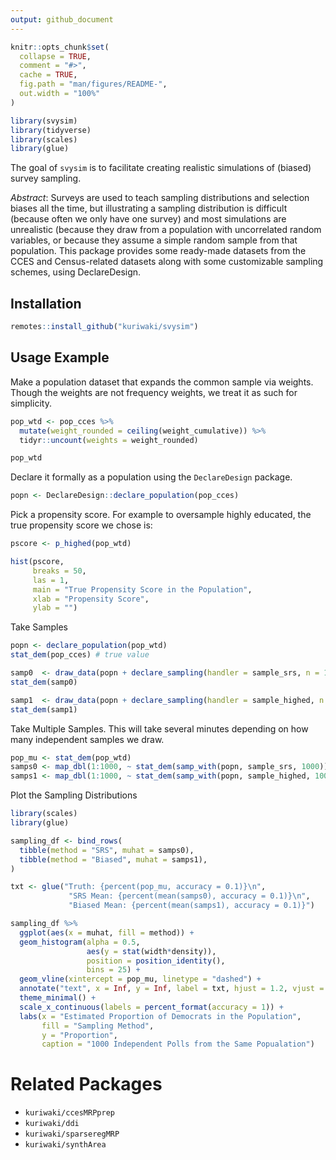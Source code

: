```yaml
---
output: github_document
---
```


<!-- README.md is generated from README.Rmd. Please edit that file -->

```r
knitr::opts_chunk$set(
  collapse = TRUE,
  comment = "#>",
  cache = TRUE,
  fig.path = "man/figures/README-",
  out.width = "100%"
)

library(svysim)
library(tidyverse)
library(scales)
library(glue)
```

The goal of `svysim` is to facilitate creating realistic simulations of (biased) survey sampling.



_Abstract_: Surveys are used to teach sampling distributions and selection biases
   all the time, but illustrating a sampling distribution is difficult (because often
   we only have one survey) and most simulations are unrealistic (because they draw from
   a population with uncorrelated random variables, or because they assume a simple
   random sample from that population. This package 
   provides some ready-made datasets from the CCES and Census-related datasets
   along with some customizable sampling schemes, using DeclareDesign. 
   


## Installation

```r
remotes::install_github("kuriwaki/svysim")
```

## Usage Example

Make a population dataset that expands the common sample via weights. Though the weights are not frequency weights, we treat it as such for simplicity.

```r
pop_wtd <- pop_cces %>% 
  mutate(weight_rounded = ceiling(weight_cumulative)) %>% 
  tidyr::uncount(weights = weight_rounded)

pop_wtd
```


Declare it formally as a population using the `DeclareDesign` package.

```r
popn <- DeclareDesign::declare_population(pop_cces)
```

Pick a propensity score. For example to oversample highly educated, the true propensity score we chose is:

```r
pscore <- p_highed(pop_wtd)
```

```r
hist(pscore,
     breaks = 50, 
     las = 1,
     main = "True Propensity Score in the Population", 
     xlab = "Propensity Score",
     ylab = "")
```


Take Samples 

```r
popn <- declare_population(pop_wtd)
stat_dem(pop_cces) # true value

samp0  <- draw_data(popn + declare_sampling(handler = sample_srs, n = 1000))
stat_dem(samp0)

samp1  <- draw_data(popn + declare_sampling(handler = sample_highed, n = 1000))
stat_dem(samp1)
```

Take Multiple Samples. This will take several minutes depending on how many independent samples we draw.

```r
pop_mu <- stat_dem(pop_wtd)
samps0 <- map_dbl(1:1000, ~ stat_dem(samp_with(popn, sample_srs, 1000)))
samps1 <- map_dbl(1:1000, ~ stat_dem(samp_with(popn, sample_highed, 1000)))
```


Plot the Sampling Distributions

```r
library(scales)
library(glue)

sampling_df <- bind_rows(
  tibble(method = "SRS", muhat = samps0),
  tibble(method = "Biased", muhat = samps1),
)

txt <- glue("Truth: {percent(pop_mu, accuracy = 0.1)}\n",
             "SRS Mean: {percent(mean(samps0), accuracy = 0.1)}\n",
             "Biased Mean: {percent(mean(samps1), accuracy = 0.1)}")

sampling_df %>%
  ggplot(aes(x = muhat, fill = method)) +
  geom_histogram(alpha = 0.5, 
                 aes(y = stat(width*density)), 
                 position = position_identity(),
                 bins = 25) +
  geom_vline(xintercept = pop_mu, linetype = "dashed") +
  annotate("text", x = Inf, y = Inf, label = txt, hjust = 1.2, vjust = 1.2) +
  theme_minimal() +
  scale_x_continuous(labels = percent_format(accuracy = 1)) +
  labs(x = "Estimated Proportion of Democrats in the Population",
       fill = "Sampling Method",
       y = "Proportion",
       caption = "1000 Independent Polls from the Same Popualation")
```



# Related Packages

- `kuriwaki/ccesMRPprep`
- `kuriwaki/ddi`
- `kuriwaki/sparseregMRP`
- `kuriwaki/synthArea`
